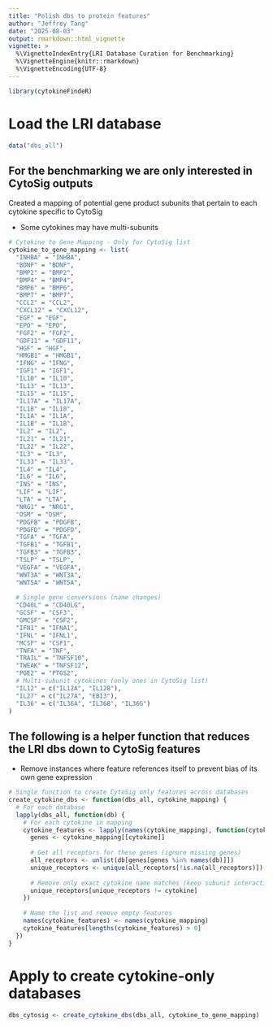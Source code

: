 ```yaml
---
title: "Polish dbs to protein features"
author: "Jeffrey Tang"
date: "2025-08-03"
output: rmarkdown::html_vignette
vignette: >
  %\VignetteIndexEntry{LRI Database Curation for Benchmarking}
  %\VignetteEngine{knitr::rmarkdown}
  %\VignetteEncoding{UTF-8}
---
```



```r
library(cytokineFindeR)
```

# Load the LRI database 
```r
data("dbs_all")
```


## For the benchmarking we are only interested in CytoSig outputs

Created a mapping of potential gene product subunits that pertain to each cytokine specific to CytoSig

- Some cytokines may have multi-subunits 

```r
# Cytokine to Gene Mapping - Only for CytoSig list
cytokine_to_gene_mapping <- list(
  "INHBA" = "INHBA",
  "BDNF" = "BDNF", 
  "BMP2" = "BMP2",
  "BMP4" = "BMP4",
  "BMP6" = "BMP6", 
  "BMP7" = "BMP7",
  "CCL2" = "CCL2",
  "CXCL12" = "CXCL12",
  "EGF" = "EGF",
  "EPO" = "EPO",
  "FGF2" = "FGF2",
  "GDF11" = "GDF11", 
  "HGF" = "HGF",
  "HMGB1" = "HMGB1",
  "IFNG" = "IFNG",
  "IGF1" = "IGF1",
  "IL10" = "IL10",
  "IL13" = "IL13",
  "IL15" = "IL15", 
  "IL17A" = "IL17A",
  "IL18" = "IL18",
  "IL1A" = "IL1A",
  "IL1B" = "IL1B", 
  "IL2" = "IL2",
  "IL21" = "IL21",
  "IL22" = "IL22",
  "IL3" = "IL3",
  "IL33" = "IL33",
  "IL4" = "IL4",
  "IL6" = "IL6",
  "INS" = "INS",
  "LIF" = "LIF", 
  "LTA" = "LTA",
  "NRG1" = "NRG1",
  "OSM" = "OSM",
  "PDGFB" = "PDGFB",
  "PDGFD" = "PDGFD",
  "TGFA" = "TGFA",
  "TGFB1" = "TGFB1",
  "TGFB3" = "TGFB3",
  "TSLP" = "TSLP",
  "VEGFA" = "VEGFA", 
  "WNT3A" = "WNT3A",
  "WNT5A" = "WNT5A",
  
  # Single gene conversions (name changes)
  "CD40L" = "CD40LG",
  "GCSF" = "CSF3", 
  "GMCSF" = "CSF2",
  "IFN1" = "IFNA1",
  "IFNL" = "IFNL1",
  "MCSF" = "CSF1",
  "TNFA" = "TNF",
  "TRAIL" = "TNFSF10",
  "TWEAK" = "TNFSF12",
  "PGE2" = "PTGS2",
  # Multi-subunit cytokines (only ones in CytoSig list)
  "IL12" = c("IL12A", "IL12B"),
  "IL27" = c("IL27A", "EBI3"), 
  "IL36" = c("IL36A", "IL36B", "IL36G")
)
```

## The following is a helper function that reduces the LRI dbs down to CytoSig features

- Remove instances where feature references itself to prevent bias of its own gene expression 

```r
# Single function to create CytoSig only features across databases
create_cytokine_dbs <- function(dbs_all, cytokine_mapping) {
  # For each database
  lapply(dbs_all, function(db) {
    # For each cytokine in mapping
    cytokine_features <- lapply(names(cytokine_mapping), function(cytokine) {
      genes <- cytokine_mapping[[cytokine]]
      
      # Get all receptors for these genes (ignore missing genes)
      all_receptors <- unlist(db[genes[genes %in% names(db)]])
      unique_receptors <- unique(all_receptors[!is.na(all_receptors)])
      
      # Remove only exact cytokine name matches (keep subunit interactions)
      unique_receptors[unique_receptors != cytokine]
    })
    
    # Name the list and remove empty features
    names(cytokine_features) <- names(cytokine_mapping)
    cytokine_features[lengths(cytokine_features) > 0]
  })
}
```

# Apply to create cytokine-only databases
```r
dbs_cytosig <- create_cytokine_dbs(dbs_all, cytokine_to_gene_mapping)
```